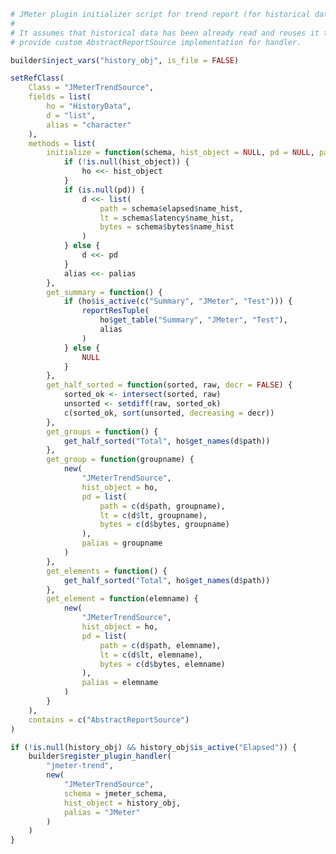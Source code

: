 ```r

# JMeter plugin initializer script for trend report (for historical data).
#
# It assumes that historical data has been already read and reuses it to
# provide custom AbstractReportSource implementation for handler.

builder$inject_vars("history_obj", is_file = FALSE)

setRefClass(
    Class = "JMeterTrendSource",
    fields = list(
        ho = "HistoryData",
        d = "list",
        alias = "character"
    ),
    methods = list(
        initialize = function(schema, hist_object = NULL, pd = NULL, palias = "") {
            if (!is.null(hist_object)) {
                ho <<- hist_object
            }
            if (is.null(pd)) {
                d <<- list(
                    path = schema$elapsed$name_hist,
                    lt = schema$latency$name_hist,
                    bytes = schema$bytes$name_hist
                )
            } else {
                d <<- pd
            }
            alias <<- palias
        },
        get_summary = function() {
            if (ho$is_active(c("Summary", "JMeter", "Test"))) {
                reportResTuple(
                    ho$get_table("Summary", "JMeter", "Test"), 
                    alias
                )
            } else {
                NULL
            }
        },
        get_half_sorted = function(sorted, raw, decr = FALSE) {
            sorted_ok <- intersect(sorted, raw)
            unsorted <- setdiff(raw, sorted_ok)
            c(sorted_ok, sort(unsorted, decreasing = decr))
        },
        get_groups = function() {
            get_half_sorted("Total", ho$get_names(d$path))
        },
        get_group = function(groupname) {
            new(
                "JMeterTrendSource",
                hist_object = ho,
                pd = list(
                    path = c(d$path, groupname),
                    lt = c(d$lt, groupname),
                    bytes = c(d$bytes, groupname)
                ),
                palias = groupname
            )
        },
        get_elements = function() {
            get_half_sorted("Total", ho$get_names(d$path))
        },
        get_element = function(elemname) {
            new(
                "JMeterTrendSource",
                hist_object = ho,
                pd = list(
                    path = c(d$path, elemname),
                    lt = c(d$lt, elemname),
                    bytes = c(d$bytes, elemname)
                ),
                palias = elemname
            )
        }
    ),
    contains = c("AbstractReportSource")
)

if (!is.null(history_obj) && history_obj$is_active("Elapsed")) {
    builder$register_plugin_handler(
        "jmeter-trend",
        new(
            "JMeterTrendSource",
            schema = jmeter_schema,
            hist_object = history_obj, 
            palias = "JMeter"
        )
    )
}
```
